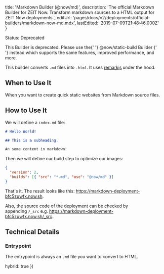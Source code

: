 
  title: 'Markdown Builder (@now/md)',
  description:
    'The official Markdown Builder for ZEIT Now. Transform markdown sources to a HTML output for ZEIT Now deployments.',
  editUrl: 'pages/docs/v2/deployments/official-builders/markdown-now-md.mdx',
  lastEdited: '2019-07-09T21:48:46.000Z'
}

<Tag>Status: Deprecated</Tag>

<Note warning>
  This Builder is deprecated. Please use the{' '}
  <GenericLink href="/docs/v2/deployments/official-builders/static-build-now-static-build">
    <InlineCode>@now/static-build</InlineCode> Builder
  </GenericLink>{' '}
  instead which supports the same features, improved performance, and more.
</Note>

This builder converts `.md` files into `.html`. It uses [remarkjs](https://github.com/remarkjs/remark) under the hood.

## When to Use It

When you want to create quick static websites from Markdown source files.

## How to Use It

We will define a `index.md` file:

```markdown
# Hello World!

## This is a subheading.

An some content in markdown!
```

Then we will define our build step to optimize our images:

```json
{
  "version": 2,
  "builds": [{ "src": "*.md", "use": "@now/md" }]
}
```

That's it. The result looks like this: <https://markdown-deployment-bfc5zuwfx.now.sh>.

Also, the source code of the deployment can be checked by appending `/_src` e.g. <https://markdown-deployment-bfc5zuwfx.now.sh/_src>.

## Technical Details

### Entrypoint

The entrypoint is always an `.md` file you want to convert to HTML.

  hybrid: true
})
